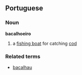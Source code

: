 ==Portuguese==
===Noun===
'''bacalhoeiro'''
# a [[fishing boat]] for catching [[cod]]
===Related terms===
*[[bacalhau]]